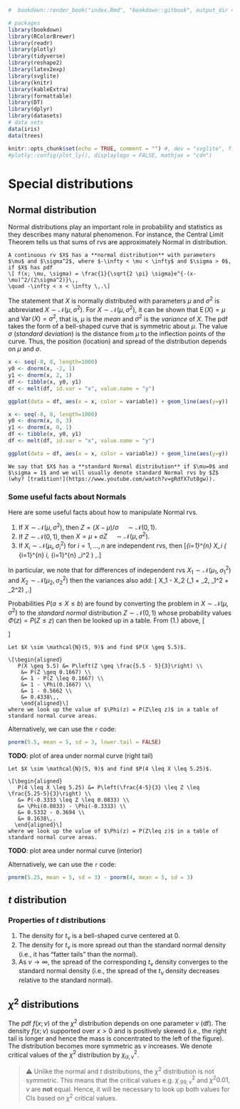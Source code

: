 ```r
#  bookdown::render_book("index.Rmd", "bookdown::gitbook", output_dir = "docs/")

# packages
library(bookdown)
library(RColorBrewer)
library(readr)
library(plotly)
library(tidyverse)
library(reshape2)
library(latex2exp)
library(svglite)
library(knitr)
library(kableExtra)
library(formattable)
library(DT)
library(dplyr)
library(datasets)
# data sets
data(iris)
data(trees)

knitr::opts_chunk$set(echo = TRUE, comment = "") #, dev = "svglite", fig.width=8
#plotly::config(plot_ly(), displaylogo = FALSE, mathjax = "cdn")
```

\newcommand{\Var}{\operatorname{Var}}
\newcommand{\E}{\operatorname{E}}
\newcommand{\se}{\mathsf{se}}

# Special distributions {#special-distributions}

## Normal distribution {#normal-distribution}

Normal distributions play an important role in probability and statistics as they describes many natural phenomenon. For instance, the Central Limit Theorem tells us that sums of rvs are approximately Normal in distribution. 

```definition
A continuous rv $X$ has a **normal distribution** with parameters $\mu$ and $\sigma^2$, where $-\infty < \mu < \infty$ and $\sigma > 0$, if $X$ has pdf
\[ f(x; \mu, \sigma) = \frac{1}{\sqrt{2 \pi} \sigma}e^{-(x-\mu)^2/(2\sigma^2)}\,, 
\quad -\infty < x < \infty \,.\]
```

The statement that $X$ is normally distributed with parameters $\mu$ and $\sigma^2$ is abbreviated $X \sim \mathcal{N}(\mu, \sigma^2)$. For $X\sim \mathcal{N}(\mu,\sigma^2)$, it can be shown that $\E(X) = \mu$ and $\Var(X) = \sigma^2$, that is, $\mu$ is the *mean* and $\sigma^2$ is the *variance* of $X$. The pdf takes the form of a bell-shaped curve that is symmetric about $\mu$. The value $\sigma$ (*standard deviation*) is the distance from $\mu$ to the inflection points of the curve. Thus, the position (location) and spread of the distribution depends on $\mu$ and $\sigma$.

```r
x <- seq(-8, 8, length=1000)
y0 <- dnorm(x, -2, 1)
y1 <- dnorm(x, 2, 1)
df <- tibble(x, y0, y1)
df <- melt(df, id.var = "x", value.name = "y")

ggplot(data = df, aes(x = x, color = variable)) + geom_line(aes(y=y)) 
```

```r
x <- seq(-8, 8, length=1000)
y0 <- dnorm(x, 0, 3)
y1 <- dnorm(x, 0, 1)
df <- tibble(x, y0, y1)
df <- melt(df, id.var = "x", value.name = "y")

ggplot(data = df, aes(x = x, color = variable)) + geom_line(aes(y=y)) 
```

```definition
We say that $X$ has a **standard Normal distribution** if $\mu=0$ and $\sigma = 1$ and we will usually denote standard Normal rvs by $Z$ (why? [tradition!](https://www.youtube.com/watch?v=gRdfX7ut8gw)).
```

### Some useful facts about Normals {#facts-normals}

Here are some useful facts about how to manipulate Normal rvs.

1. If $X \sim \mathcal{N}(\mu, \sigma^2),$ then $Z = (X - \mu) / \sigma \quad \sim \mathcal{N}(0,1).$ 
2. If $Z \sim \mathcal{N}(0, 1),$ then $X = \mu + \sigma Z \quad \sim \mathcal{N}(\mu, \sigma^2).$ 
3. If $X_i \sim \mathcal{N}(\mu_i, \sigma_i^2)$ for $i = 1, \dots, n$ are independent rvs, then 
\[\sum_{i=1}^{n} X_i \sim \mathcal{N} \left( \sum_{i=1}^{n} \mu_i, \sum_{i=1}^{n} \sigma_i^2 \right) \,.\]

In particular, we note that for differences of independent rvs $X_1 \sim \mathcal{N}(\mu_1, \sigma_1^2)$ and $X_2 \sim \mathcal{N}(\mu_2, \sigma_2^2)$ then the variances also add:
\[ X_1 - X_2 \sim \mathcal{N}(\mu_1 + \mu_2, \sigma_1^2 + \sigma_2^2) \,.\]

Probabilities $P(a \leq X \leq b)$ are found by converting the problem in $X \sim \mathcal{N}(\mu, \sigma^2)$ to the *standard normal* distribution $Z \sim \mathcal{N}(0, 1)$ whose probability values $\Phi(z) = P(Z\leq z)$ can then be looked up in a table. From (1.) above, 
\[\begin{aligned}
   P(a < X < b) &= P\left( \frac{a-\mu}{\sigma} < Z < \frac{b-\mu}{\sigma} \right) \\ 
    &= \Phi \left( \frac{b-\mu}{\sigma}\right) - \Phi\left(\frac{a-\mu}{\sigma}\right) \,.
   \end{aligned}\]

```example
Let $X \sim \mathcal{N}(5, 9)$ and find $P(X \geq 5.5)$. 

\[\begin{aligned}
   P(X \geq 5.5) &= P\left(Z \geq \frac{5.5 - 5}{3}\right) \\
    &= P(Z \geq 0.1667) \\
    &= 1 - P(Z \leq 0.1667) \\
    &= 1 - \Phi(0.1667) \\
    &= 1 - 0.5662 \\
    &= 0.4338\,,
    \end{aligned}\]
where we look up the value of $\Phi(z) = P(Z\leq z)$ in a table of standard normal curve areas.
```

Alternatively, we can use the `r` code:
```r
pnorm(5.5, mean = 5, sd = 3, lower.tail = FALSE) 
```
**TODO**: plot of area under normal curve (right tail)




```example
Let $X \sim \mathcal{N}(5, 9)$ and find $P(4 \leq X \leq 5.25)$. 

\[\begin{aligned}
   P(4 \leq X \leq 5.25) &= P\left(\frac{4-5}{3} \leq Z \leq \frac{5.25-5}{3}\right) \\
   &= P(-0.3333 \leq Z \leq 0.0833) \\
   &= \Phi(0.0833) - \Phi(-0.3333) \\
   &= 0.5332 - 0.3694 \\
   &= 0.1638\,.
  \end{aligned}\]
where we look up the value of $\Phi(z) = P(Z\leq z)$ in a table of standard normal curve areas. 
```

**TODO**: plot area under normal curve (interior)

Alternatively, we can use the `r` code:
```r
pnorm(5.25, mean = 5, sd = 3) - pnorm(4, mean = 5, sd = 3)
```

## $t$ distribution {#t-distribution}


### Properties of $t$ distributions {#facts-t}

1. The density for $t_\nu$ is a bell-shaped curve centered at $0$.
2. The density for $t_\nu$ is more spread out than the standard normal density (i.e., it has "fatter tails" than the normal).
3. As $\nu \to \infty$, the spread of the corresponding $t_\nu$ density converges to the standard normal density (i.e., the spread of the $t_\nu$ density decreases relative to the standard normal).


## $\chi^2$ distributions {#chisq-distribution}

The pdf $f(x; \nu)$ of the $\chi^2$ distribution depends on one parameter $\nu$ (df). The density $f(x;\nu)$ supported over $x > 0$ and is positively skewed (i.e., the right tail is longer and hence the mass is concentrated to the left of the figure). The distribution becomes more symmetric as $\nu$ increases. We denote critical values of the $\chi^2$ distribution by $\chi^2_{\alpha, \nu}$. 

>  ⚠️  Unlike the normal and $t$ distributions, the $\chi^2$ distribution is not symmetric. This means that the critical values e.g. $\chi^2_{.99, \nu}$ and $\chi^2{0.01,\nu}$ are **not** equal. Hence, it will be necessary to look up both values for CIs based on $\chi^2$ critical values. 

